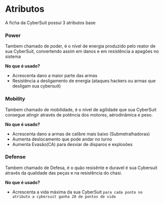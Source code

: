 # Atributos

A ficha da CyberSuit possuí 3 atributos base



### Power
Tambem chamado de poder, é o nível de energia produzido pelo reator de sua CyberSuit,
convertendo assim em danos e em resistência a apagões no sistema

**No que é usado?**

- Acrescenta dano a maior parte das armas
- Resistência a desligamento de energia (ataques hackers ou armas que desligam sua cybersuit)

### Mobility
Tambem chamado de mobilidade, é o nível de agilidade que sua CyberSuit consegue atingir
através de potência dos motores, aérodinâmica e peso.

**No que é usado?**

- Acrescenta dano a armas de calibre mais baixo (Submetralhadoras)
- Aumenta deslocamento que pode andar no turno
- Aumenta Evasão(CA) para desviar de disparos e explosões 

### Defense
Tambem chamado de Defesa, é o quão resisênte e duravel é sua Cybersuit através da qualidade das 
peças e na resistência do chasi.

**No que é usado?**

- Acrescenta a vida máxima da sua CyberSuit `para cada ponto no atributo a cybersuit ganha 20 de pontos de vida`